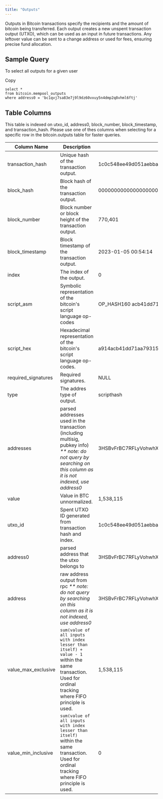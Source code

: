 ```yaml
---
title: "Outputs"
---
```


Outputs in Bitcoin transactions specify the recipients and the amount of bitcoin being transferred. Each output creates a new unspent transaction output (UTXO), which can be used as an input in future transactions. Any leftover value can be sent to a change address or used for fees, ensuring precise fund allocation.

## Sample Query

To select all outputs for a given user

Copy

```
select * 
from bitcoin.mempool_outputs
where address0 = 'bc1qvj7sa83e7j9l9dz60vxuy5n4dmp2q8vhml6ftj'
```

## Table Columns

This table is indexed on utxo\_id, address0, block\_number, block\_timestamp, and transaction\_hash. Please use one of thes columns when selecting for a specific row in the bitcoin.outputs table for faster queries.

| Column Name           | Description                                                                                                                                                         | Example                                                            |
| --------------------- | ------------------------------------------------------------------------------------------------------------------------------------------------------------------- | ------------------------------------------------------------------ |
| transaction\_hash     | Unique hash of the transaction output.                                                                                                                              | 1c0c548ee49d051aebbaa42d25f6e6b87c670bdff09bf043a949121f04b8098f   |
| block\_hash           | Block hash of the transaction output.                                                                                                                               | 00000000000000000001efb1fa7dea83fa8621c369b4bd58c3ae01c43c30c9c5   |
| block\_number         | Block number or block height of the transaction output.                                                                                                             | 770,401                                                            |
| block\_timestamp      | Block timestamp of the transaction output.                                                                                                                          | 2023-01-05 00:54:14                                                |
| index                 | The index of the output.                                                                                                                                            | 0                                                                  |
| script\_asm           | Symbolic representation of the bitcoin's script language op-codes                                                                                                   | OP\_HASH160 acb41dd71aa79315b97d0160a297b1ba976cc903 OP\_EQUAL     |
| script\_hex           | Hexadecimal representation of the bitcoin's script language op-codes.                                                                                               | a914acb41dd71aa79315b97d0160a297b1ba976cc90387                     |
| required\_signatures  | Required signatures.                                                                                                                                                | NULL                                                               |
| type                  | The addres type of output.                                                                                                                                          | scripthash                                                         |
| addresses             | parsed addresses used in the transaction (including multisig, pubkey info) *\*\* note: do not query by searching on this column as it is not indexed, use address0* | 3HSBvFrBC7RFLyVohwhXQu4juAPomuY9XR                                 |
| value                 | Value in BTC unnormalized.                                                                                                                                          | 1,538,115                                                          |
| utxo\_id              | Spent UTXO ID generated from transaction hash and index.                                                                                                            | 1c0c548ee49d051aebbaa42d25f6e6b87c670bdff09bf043a949121f04b8098f:0 |
| address0              | parsed address that the utxo belongs to                                                                                                                             | 3HSBvFrBC7RFLyVohwhXQu4juAPomuY9XR                                 |
| address               | raw address output from rpc *\*\* note: do not query by searching on this column as it is not indexed, use address0*                                                | 3HSBvFrBC7RFLyVohwhXQu4juAPomuY9XR                                 |
| value\_max\_exclusive | `sum(value of all inputs with index lesser than itself) + value - 1` within the same transaction. Used for ordinal tracking where FIFO principle is used.           | 1,538,115                                                          |
| value\_min\_inclusive | `sum(value of all inputs with index lesser than itself) `within the same transaction. Used for ordinal tracking where FIFO principle is used.                       | 0                                                                  |



